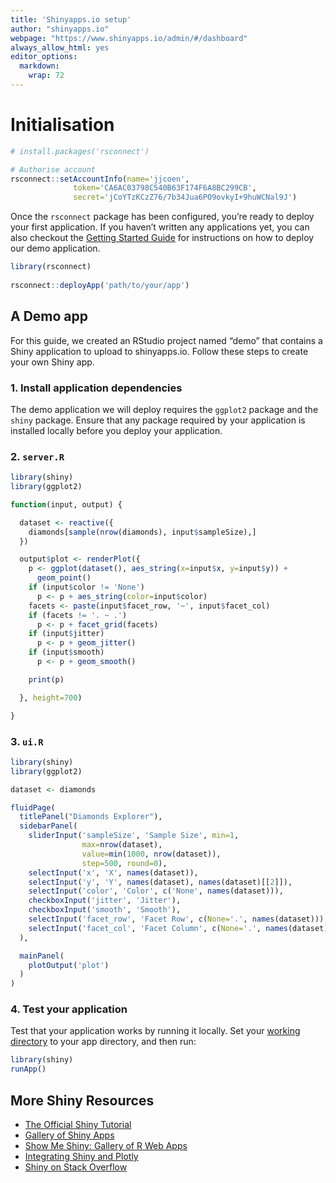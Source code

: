```yaml
---
title: 'Shinyapps.io setup'
author: "shinyapps.io"
webpage: "https://www.shinyapps.io/admin/#/dashboard"
always_allow_html: yes
editor_options: 
  markdown: 
    wrap: 72
---
```


# Initialisation

```r
# install.packages('rsconnect')

# Authorise account
rsconnect::setAccountInfo(name='jjcoen',
			  token='CA6AC03798C540B63F174F6A8BC299CB',
			  secret='jCoYTzKCzZ76/7b34Jua6PO9ovkyI+9huWCNal9J')
```

Once the `rsconnect` package has been configured, you're ready to deploy
your first application. If you haven't written any applications yet, you
can also checkout the [Getting Started
Guide](http://shiny.rstudio.com/articles/shinyapps.html) for
instructions on how to deploy our demo application.

```r
library(rsconnect)
    
rsconnect::deployApp('path/to/your/app')
```

## **A Demo app**

For this guide, we created an RStudio project named "demo" that contains
a Shiny application to upload to shinyapps.io. Follow these steps to
create your own Shiny app.

### **1. Install application dependencies**

The demo application we will deploy requires the `ggplot2` package and
the `shiny` package. Ensure that any package required by your
application is installed locally before you deploy your application.

### 2. `server.R`

```r
library(shiny)
library(ggplot2)

function(input, output) {

  dataset <- reactive({
    diamonds[sample(nrow(diamonds), input$sampleSize),]
  })

  output$plot <- renderPlot({
    p <- ggplot(dataset(), aes_string(x=input$x, y=input$y)) +
      geom_point()
    if (input$color != 'None')
      p <- p + aes_string(color=input$color)
    facets <- paste(input$facet_row, '~', input$facet_col)
    if (facets != '. ~ .')
      p <- p + facet_grid(facets)
    if (input$jitter)
      p <- p + geom_jitter()
    if (input$smooth)
      p <- p + geom_smooth()

    print(p)

  }, height=700)

}
```

### 3. `ui.R`

```r
library(shiny)
library(ggplot2)

dataset <- diamonds

fluidPage(
  titlePanel("Diamonds Explorer"),
  sidebarPanel(
    sliderInput('sampleSize', 'Sample Size', min=1, 
                max=nrow(dataset),
                value=min(1000, nrow(dataset)), 
                step=500, round=0),
    selectInput('x', 'X', names(dataset)),
    selectInput('y', 'Y', names(dataset), names(dataset)[[2]]),
    selectInput('color', 'Color', c('None', names(dataset))),
    checkboxInput('jitter', 'Jitter'),
    checkboxInput('smooth', 'Smooth'),
    selectInput('facet_row', 'Facet Row', c(None='.', names(dataset))),
    selectInput('facet_col', 'Facet Column', c(None='.', names(dataset)))
  ),

  mainPanel(
    plotOutput('plot')
  )
)
```

### 4. **Test your application**

Test that your application works by running it locally. Set your
[working directory](http://www.rstudio.com/ide/docs/using/workspaces) to
your app directory, and then run:

```r
library(shiny)
runApp()
```

## More Shiny Resources

-   [The Official Shiny Tutorial](http://shiny.rstudio.com/tutorial/)
-   [Gallery of Shiny Apps](http://shiny.rstudio.com/gallery/)
-   [Show Me Shiny: Gallery of R Web Apps](http://www.showmeshiny.com/)
-   [Integrating Shiny and Plotly](https://plot.ly/r/shiny-tutorial/)
-   [Shiny on Stack
    Overflow](http://stackoverflow.com/questions/tagged/shiny)
